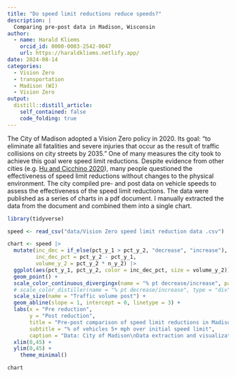 ```yaml
---
title: "Do speed limit reductions reduce speeds?"
description: |
  Comparing pre-post data in Madison, Wisconsin
author:
  - name: Harald Kliems 
    orcid_id: 0000-0003-2542-0047
    url: https://haraldkliems.netlify.app/
date: 2024-08-14
categories:
  - Vision Zero
  - transportation
  - Madison (WI)
  - Vision Zero
output:
  distill::distill_article:
    self_contained: false
    code_folding: true
---
```


The City of Madison adopted a Vision Zero policy in 2020. Its goal: "to eliminate all fatalities and severe injuries that occur as the result of traffic collisions on city streets by 2035." One of many measures the city took to achieve this goal were speed limit reductions. Despite evidence from other cities (e.g. [Hu and Cicchino 2020](https://injuryprevention.bmj.com/content/26/2/99)), many people questioned the effectiveness of speed limit reductions without changes to the physical environment. The city compiled pre- and post data on vehicle speeds to assess the effectiveness of the speed limit reductions. The data were published as a series of charts in a pdf document. I manually extracted the data from the document and combined them into a single chart. 

```r

library(tidyverse)

speed <- read_csv("data/Vision Zero speed limit reduction data .csv")

chart <- speed |> 
  mutate(inc_dec = if_else(pct_y_1 > pct_y_2, "decrease", "increase"),
         inc_dec_pct = pct_y_2 - pct_y_1,
         volume_y_2 = pct_y_2 * n_y_2) |> 
  ggplot(aes(pct_y_1, pct_y_2, color = inc_dec_pct, size = volume_y_2)) +
  geom_point() +
  scale_color_continuous_divergingx(name = "% pt decrease/increase", palette = 'RdBu', mid = 0) +
  # scale_color_distiller(name = "% pt decrease/increase", type = "div", palette = "BrBG") +
  scale_size(name = "Traffic volume post") +
  geom_abline(slope = 1, intercept = 0, linetype = 3) +
  labs(x = "Pre reduction",
       y = "Post reduction",
       title = "Pre-post comparison of speed limit reductions in Madison",
       subtitle = "% of vehicles 5+ mph over initial speed limit",
       caption = "Data: City of Madison\nData extraction and visualization: Harald Kliems") +
  xlim(0,45) +
  ylim(0,45) +
    theme_minimal()

chart
```
